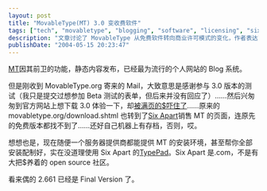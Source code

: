 ```yaml
---
layout: post
title: "MovableType(MT) 3.0 变收费软件"
tags: ["tech", "movabletype", "blogging", "software", "licensing", "six apart", "typepad", "cms", "web publishing"]
description: "文章讨论了 MovableType 从免费软件转向商业许可模式的变化，作者表达了对此决定的失望，并提到将继续使用最后一个免费版本 2.661。"
publishDate: "2004-05-15 20:23:47"
---
```


[MT](http://www.movabletype.org/)因其前卫的功能，静态内容发布，已经最为流行的个人网站的 Blog 系统。

但是刚收到 MovableType.org 寄来的 Mail，大致意思是感谢参与 3.0 版本的测试（我只是提交过想参加 Beta 测试的表单，但后来并没有回应了）……然后兴匆匆到官方网站上想下载 3.0 体验一下，却[被满页的$吓住了](http://secure.sixapart.com/)……原来的 movabletype.org/download.shtml 也转到了[Six Apart](http://www.sixapart.com/)销售 MT 的页面，连原先的免费版本都找不到了……还好自己机器上有存档，否则，哎。

想想也是，现在随便一个服务器提供商都能提供 MT 的安装环境，甚至帮你全部安装配制好，实在没道理使用 Six Apart 的[TypePad](http://www.typepad.com/)。Six Apart 是.com，不是有大把$养着的 open source 社区。

看来偶的 2.661 已经是 Final Version 了。
